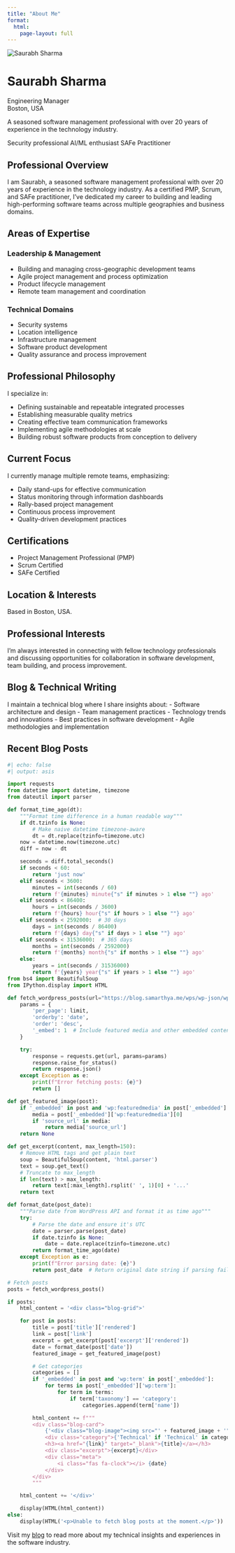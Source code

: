 ```yaml
---
title: "About Me"
format:
  html:
    page-layout: full
---
```


```{=html}
<div class="profile-header">
  <img src="assets/images/profile.jpg" alt="Saurabh Sharma" class="profile-photo">
  <div class="profile-info">
    <h1>Saurabh Sharma</h1>
    <div class="profile-title">Engineering Manager</div>
    <div class="profile-location">
      <i class="fas fa-map-marker-alt"></i> Boston, USA
    </div>
    <p>A seasoned software management professional with over 20 years of experience in the technology industry.</p>
    <div class="profile-badges">
      <span class="profile-badge">
        <i class="fas fa-certificate"></i> Security professional
      </span>
      <span class="profile-badge">
        <i class="fas fa-users"></i> AI/ML enthusiast
      </span>
      <span class="profile-badge">
        <i class="fas fa-project-diagram"></i> SAFe Practitioner
      </span>
    </div>
  </div>
</div>
```

## Professional Overview

I am Saurabh, a seasoned software management professional with over 20 years of experience in the technology industry. As a certified PMP, Scrum, and SAFe practitioner, I've dedicated my career to building and leading high-performing software teams across multiple geographies and business domains.

## Areas of Expertise

### Leadership & Management
- Building and managing cross-geographic development teams
- Agile project management and process optimization
- Product lifecycle management
- Remote team management and coordination

### Technical Domains
- Security systems
- Location intelligence
- Infrastructure management
- Software product development
- Quality assurance and process improvement

## Professional Philosophy

I specialize in:

- Defining sustainable and repeatable integrated processes
- Establishing measurable quality metrics
- Creating effective team communication frameworks
- Implementing agile methodologies at scale
- Building robust software products from conception to delivery

## Current Focus

I currently manage multiple remote teams, emphasizing:

- Daily stand-ups for effective communication
- Status monitoring through information dashboards
- Rally-based project management
- Continuous process improvement
- Quality-driven development practices

## Certifications
- Project Management Professional (PMP)
- Scrum Certified
- SAFe Certified

## Location & Interests

Based in Boston, USA.

::: {.callout-note}
## Professional Interests
I'm always interested in connecting with fellow technology professionals and discussing opportunities for collaboration in software development, team building, and process improvement.
:::

## Blog & Technical Writing

I maintain a technical blog where I share insights about:
- Software architecture and design
- Team management practices
- Technology trends and innovations
- Best practices in software development
- Agile methodologies and implementation

## Recent Blog Posts

```python
#| echo: false
#| output: asis

import requests
from datetime import datetime, timezone
from dateutil import parser

def format_time_ago(dt):
    """Format time difference in a human readable way"""
    if dt.tzinfo is None:
        # Make naive datetime timezone-aware
        dt = dt.replace(tzinfo=timezone.utc)
    now = datetime.now(timezone.utc)
    diff = now - dt

    seconds = diff.total_seconds()
    if seconds < 60:
        return 'just now'
    elif seconds < 3600:
        minutes = int(seconds / 60)
        return f'{minutes} minute{"s" if minutes > 1 else ""} ago'
    elif seconds < 86400:
        hours = int(seconds / 3600)
        return f'{hours} hour{"s" if hours > 1 else ""} ago'
    elif seconds < 2592000:  # 30 days
        days = int(seconds / 86400)
        return f'{days} day{"s" if days > 1 else ""} ago'
    elif seconds < 31536000:  # 365 days
        months = int(seconds / 2592000)
        return f'{months} month{"s" if months > 1 else ""} ago'
    else:
        years = int(seconds / 31536000)
        return f'{years} year{"s" if years > 1 else ""} ago'
from bs4 import BeautifulSoup
from IPython.display import HTML

def fetch_wordpress_posts(url="https://blog.samarthya.me/wps/wp-json/wp/v2/posts", limit=6):
    params = {
        'per_page': limit,
        'orderby': 'date',
        'order': 'desc',
        '_embed': 1  # Include featured media and other embedded content
    }

    try:
        response = requests.get(url, params=params)
        response.raise_for_status()
        return response.json()
    except Exception as e:
        print(f"Error fetching posts: {e}")
        return []

def get_featured_image(post):
    if '_embedded' in post and 'wp:featuredmedia' in post['_embedded']:
        media = post['_embedded']['wp:featuredmedia'][0]
        if 'source_url' in media:
            return media['source_url']
    return None

def get_excerpt(content, max_length=150):
    # Remove HTML tags and get plain text
    soup = BeautifulSoup(content, 'html.parser')
    text = soup.get_text()
    # Truncate to max_length
    if len(text) > max_length:
        return text[:max_length].rsplit(' ', 1)[0] + '...'
    return text

def format_date(post_date):
    """Parse date from WordPress API and format it as time ago"""
    try:
        # Parse the date and ensure it's UTC
        date = parser.parse(post_date)
        if date.tzinfo is None:
            date = date.replace(tzinfo=timezone.utc)
        return format_time_ago(date)
    except Exception as e:
        print(f"Error parsing date: {e}")
        return post_date  # Return original date string if parsing fails

# Fetch posts
posts = fetch_wordpress_posts()

if posts:
    html_content = '<div class="blog-grid">'

    for post in posts:
        title = post['title']['rendered']
        link = post['link']
        excerpt = get_excerpt(post['excerpt']['rendered'])
        date = format_date(post['date'])
        featured_image = get_featured_image(post)

        # Get categories
        categories = []
        if '_embedded' in post and 'wp:term' in post['_embedded']:
            for terms in post['_embedded']['wp:term']:
                for term in terms:
                    if term['taxonomy'] == 'category':
                        categories.append(term['name'])

        html_content += f"""
        <div class="blog-card">
            {'<div class="blog-image"><img src="' + featured_image + '" alt="' + title + '"></div>' if featured_image else ''}
            <div class="category">{'Technical' if 'Technical' in categories else categories[0] if categories else 'Blog'}</div>
            <h3><a href="{link}" target="_blank">{title}</a></h3>
            <div class="excerpt">{excerpt}</div>
            <div class="meta">
                <i class="fas fa-clock"></i> {date}
            </div>
        </div>
        """

    html_content += '</div>'

    display(HTML(html_content))
else:
    display(HTML('<p>Unable to fetch blog posts at the moment.</p>'))
```

Visit my [blog](https://blog.samarthya.me) to read more about my technical insights and experiences in the software industry.
